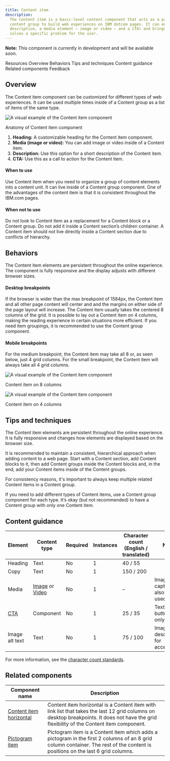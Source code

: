 ```yaml
---
title: Content item
description:
  The Content item is a basic-level content component that acts as a primary content unit, and it is used inside a
  content group to build web experiences on IBM dotcom pages. It can encapsulate basic content (a heading, a
  description, a media element – image or video – and a CTA) and brings them all together into a content component which
  solves a specific problem for the user.
---
```



<ComponentDescription name="Content item" type="layout" />

<InlineNotification>

**Note:** This component is currently in development and will be available soon.

</InlineNotification>

<AnchorLinks>

<AnchorLink>Resources</AnchorLink>
<AnchorLink>Overview</AnchorLink>
<AnchorLink>Behaviors</AnchorLink>
<AnchorLink>Tips and techniques</AnchorLink>
<AnchorLink>Content guidance</AnchorLink>
<AnchorLink>Related components</AnchorLink>
<AnchorLink>Feedback</AnchorLink>

</AnchorLinks>

<ResourceLinks name="Content item" type="layout" />

## Overview

The Content item component can be customized for different types of web experiences. It can be used multiple times
inside of a Content group as a list of items of the same type.

<Row>

<Column colMd={8} colLg={8}>

![A visual example of the Content item component](../../images/component/content-item/component--content-item--overview.png)

</Column>

</Row>

<Caption>Anatomy of Content item component</Caption>

<br />

1. **Heading:** A customizable heading for the Content item component.
2. **Media (image or video):** You can add image or video inside of a Content item.
3. **Description:** Use this option for a short description of the Content item.
4. **CTA:** Use this as a call to action for the Content item.

#### When to use

Use Content item when you need to organize a group of content elements into a content unit. It can live inside of a
Content group component. One of the advantages of the content item is that it is consistent throughout the IBM.com
pages.

#### When not to use

Do not look to Content item as a replacement for a Content block or a Content group. Do not add it inside a Content
section’s children container. A Content item should not live directly inside a Content section due to conflicts of
hierarchy.

## Behaviors

The Content item elements are persistent throughout the online experience. The component is fully responsive and the
display adjusts with different browser sizes.

#### Desktop breakpoints

If the browser is wider than the max breakpoint of 1584px, the Content item and all other page content will center and
and the margins on either side of the page layout will increase. The Content item usually takes the centered 8 columns
of the grid. It is possible to lay out a Content item on 4 columns, making the reading experience in certain situations
more efficient. If you need item groupings, it is recommended to use the Content group component.

#### Mobile breakpoints

For the medium breakpoint, the Content item may take all 8 or, as seen below, just 4 grid columns. For the small
breakpoint, the Content item will always take all 4 grid columns.

<Row>

<Column colMd={4} colLg={6}>

![A visual example of the Content item component](../../images/component/content-item/component--content-item--behaviors-desktop.png)

<Caption>Content item on 8 columns</Caption>

</Column>

<Column colMd={4} colLg={4}>

![A visual example of the Content item component](../../images/component/content-item/component--content-item--behaviors-mobile.png)

<Caption>Content item on 4 columns</Caption>

</Column>

</Row>

## Tips and techniques

The Content item elements are persistent throughout the online experience. It is fully responsive and changes how
elements are displayed based on the browser size.

It is recommended to maintain a consistent, hierarchical approach when adding content to a web page. Start with a
Content section, add Content blocks to it, then add Content groups inside the Content blocks and, in the end, add your
Content items inside of the Content groups.

For consistency reasons, it's important to always keep multiple related Content items in a Content group.

If you need to add different types of Content items, use a Content group component for each type. It’s okay (but not
recommended) to have a Content group with only one Content item.

## Content guidance

| Element                                                    | Content type                                                                                                                       | Required | Instances | Character count <br/>(English / translated) | Notes                                                             |
| ---------------------------------------------------------- | ---------------------------------------------------------------------------------------------------------------------------------- | -------- | --------- | ------------------------------------------- | ----------------------------------------------------------------- |
| Heading                                                    | Text                                                                                                                               | No      | 1         | 40 / 55                                     |                                                                   |
| Copy                                                       | Text                                                                                                                               | No       | 1         | 150 / 200                                   |                                                                   |
| Media                                                      | [Image](https://www.ibm.com/standards/carbon/components/images/) or [Video](https://www.ibm.com/standards/carbon/components/video) | No       | 1         | –                                           | Image with caption may also be used.                            |
| [CTA](https://www.ibm.com/standards/carbon/components/cta) | Component                                                                                                                          | No      | 1         | 25 / 35                                     | Text or button style only. |
| Image alt text                                             | Text                                                                                                                               | No       | 1         | 75 / 100                                      | Image description for accessibility.|

For more information, see the
[character count standards](https://www.ibm.com/standards/carbon/guidelines/content#character-count-standard).

## Related components

| Component name                                                                                     | Description                                                                                                                                                                               |
| -------------------------------------------------------------------------------------------------- | ----------------------------------------------------------------------------------------------------------------------------------------------------------------------------------------- |
| [Content item horizontal](https://www.ibm.com/standards/carbon/components/content-item-horizontal) | Content item horizontal is a Content item with link list that takes the last 12 grid columns on desktop breakpoints. It does not have the grid flexibility of the Content item component. |
| [Pictogram item](https://www.ibm.com/standards/carbon/components/pictogram-item)                   | Pictogram item is a Content item which adds a pictogram in the first 2 columns of an 8 grid column container. The rest of the content is positions on the last 6 grid columns.            |

<ComponentFooter name="Content item" type="layout" />
